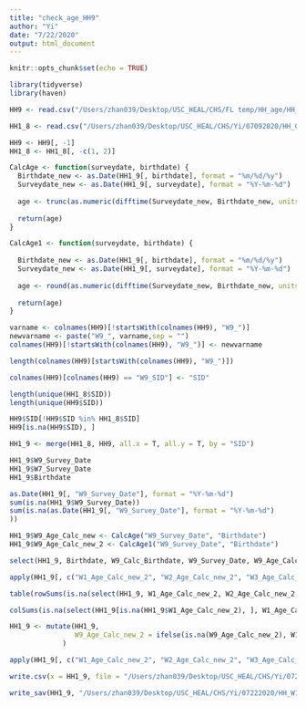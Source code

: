 ```yaml
---
title: "check_age_HH9"
author: "Yi"
date: "7/22/2020"
output: html_document
---
```


```r
knitr::opts_chunk$set(echo = TRUE)
```

```r
library(tidyverse)
library(haven)
```

```r
HH9 <- read.csv("/Users/zhan039/Desktop/USC_HEAL/CHS/FL temp/HH_age/HH_W9_Scored_LightDirt.csv", stringsAsFactors = F, na.strings = c("NA", " "))

HH1_8 <- read.csv("/Users/zhan039/Desktop/USC_HEAL/CHS/Yi/07092020/HH_07092020.csv", stringsAsFactors = F, na.strings = c("NA", " "))

HH9 <- HH9[, -1]
HH1_8 <- HH1_8[, -c(1, 2)]
```

```r
CalcAge <- function(surveydate, birthdate) {
  Birthdate_new <- as.Date(HH1_9[, birthdate], format = "%m/%d/%y")
  Surveydate_new <- as.Date(HH1_9[, surveydate], format = "%Y-%m-%d")
  
  age <- trunc(as.numeric(difftime(Surveydate_new, Birthdate_new, units = "days")/365.2422))
  
  return(age)
}

CalcAge1 <- function(surveydate, birthdate) {
 
  Birthdate_new <- as.Date(HH1_9[, birthdate], format = "%m/%d/%y")
  Surveydate_new <- as.Date(HH1_9[, surveydate], format = "%Y-%m-%d")
  
  age <- round(as.numeric(difftime(Surveydate_new, Birthdate_new, units = "days")/365.2422), 2)
  
  return(age)
}
```

```r
varname <- colnames(HH9)[!startsWith(colnames(HH9), "W9_")] 
newvarname <- paste("W9_", varname,sep = "")
colnames(HH9)[!startsWith(colnames(HH9), "W9_")] <- newvarname

length(colnames(HH9)[startsWith(colnames(HH9), "W9_")]) 

colnames(HH9)[colnames(HH9) == "W9_SID"] <- "SID"
```

```r
length(unique(HH1_8$SID))
length(unique(HH9$SID))

HH9$SID[!HH9$SID %in% HH1_8$SID]
HH9[is.na(HH9$SID), ]
```

```r
HH1_9 <- merge(HH1_8, HH9, all.x = T, all.y = T, by = "SID")
```

```r
HH1_9$W9_Survey_Date
HH1_9$W7_Survey_Date
HH1_9$Birthdate

as.Date(HH1_9[, "W9_Survey_Date"], format = "%Y-%m-%d")
sum(is.na(HH1_9$W9_Survey_Date))
sum(is.na(as.Date(HH1_9[, "W9_Survey_Date"], format = "%Y-%m-%d")
))
```


```r
HH1_9$W9_Age_Calc_new <- CalcAge("W9_Survey_Date", "Birthdate")
HH1_9$W9_Age_Calc_new_2 <- CalcAge1("W9_Survey_Date", "Birthdate")

select(HH1_9, Birthdate, W9_Calc_Birthdate, W9_Survey_Date, W9_Age_Calc_new, W9_Age_Calc_new_2)
```

```r
apply(HH1_9[, c("W1_Age_Calc_new_2", "W2_Age_Calc_new_2", "W3_Age_Calc_new_2", "W4_Age_Calc_new_2", "W5_Age_Calc_new_2", "W6_Age_Calc_new_2", "W7_Age_Calc_new_2", "W8_Age_Calc_new_2", "W9_Age_Calc_new_2")], 2, summary)
```


```r
table(rowSums(is.na(select(HH1_9, W1_Age_Calc_new_2, W2_Age_Calc_new_2, W3_Age_Calc_new_2, W4_Age_Calc_new_2, W5_Age_Calc_new_2, W6_Age_Calc_new_2, W7_Age_Calc_new_2, W8_Age_Calc_new_2, W9_Age_Calc_new_2))))

colSums(is.na(select(HH1_9[is.na(HH1_9$W1_Age_Calc_new_2), ], W1_Age_Calc_new_2, W2_Age_Calc_new_2, W3_Age_Calc_new_2, W4_Age_Calc_new_2, W5_Age_Calc_new_2, W6_Age_Calc_new_2, W7_Age_Calc_new_2, W8_Age_Calc_new_2, W9_Age_Calc_new_2)))

HH1_9 <- mutate(HH1_9, 
                W9_Age_Calc_new_2 = ifelse(is.na(W9_Age_Calc_new_2), W1_Age_Calc_new_2 + 4, W9_Age_Calc_new_2)
             )

apply(HH1_9[, c("W1_Age_Calc_new_2", "W2_Age_Calc_new_2", "W3_Age_Calc_new_2", "W4_Age_Calc_new_2", "W5_Age_Calc_new_2", "W6_Age_Calc_new_2", "W7_Age_Calc_new_2", "W8_Age_Calc_new_2", "W9_Age_Calc_new_2")], 2, summary)
```

```r
write.csv(x = HH1_9, file = "/Users/zhan039/Desktop/USC_HEAL/CHS/Yi/07222020/HH_W1_9_age.csv")

write_sav(HH1_9, "/Users/zhan039/Desktop/USC_HEAL/CHS/Yi/07222020/HH_W1_9_age.sav")
```

